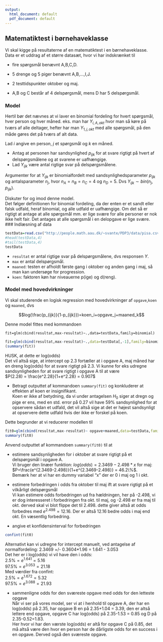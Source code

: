 ```yaml
---
output:
  html_document: default
  pdf_document: default
---
```

## Matematiktest i børnehaveklasse

Vi skal kigge på resultaterne af en matematiktest i en børnehaveklasse. Data er et uddrag af et større datasæt, hvor vi har indskrænket til 

- fire spørgsmål benævnt A,B,C,D.
- 5 drenge og 5 piger benævnt A,B,...,I,J.
- 2 testtidspunkter oktober og maj.

- A,B og C består af 4 delspørgsmål, mens D har 5 delspørgsmål.

### Model
Hertil bør det nævnes at vi laver en binomial fordeling for hvert spørgsmål, hver person og hver måned. eks. man har $Y_{i,A,okt}$ hvor man så køre på tværs af alle deltager, hefter har man $Y_{1,j,okt}$ med alle spørgsmål, på den måde gøres det på tværs af alt data.

Lad $i$ angive en person, $j$ et spørgsmål og $k$ en måned.

- Antag at personen har sandsynlighed $p_{ijk}$ for at svare rigtigt på hvert af delspørgsmålene og at svarene er uafhængige.
- Lad $Y_{ijk}$ være antal rigtige svar på delspørgsmålene.

Argumenter for at $Y_{ijk}$ er binomialfordelt med sandsynlighedsparameter $p_{ijk}$ og antalsparameter $n_j$, hvor $n_A=n_B=n_C=4$ og $n_D=5$. Dvs $Y_{ijk}\sim bin(n_j,p_{ijk})$.


Diskuter for og imod denne model. <br>
Det følger definitionen for binomial fordeling, da der enten er et sandt eller falsk udfald, heraf binomial, og alle udfald er uafhængige. Om det så er rigtigt at antage at alle spørgsmål mm. er lige svære for alle personer er nok ikke helt fair. Det antages at alle spørgsmål i en delopgave er lige svære.
### Indlæsning af data

```r
testData=read.csv("http://people.math.aau.dk/~svante/PDP3/data/pisa.csv")[,-1]
#head(testData,4)
#tail(testData,4)
testData
```

- `resultat` er antal rigtige svar på delspørgsmålene, dvs responsen $Y$.
- `max` er antal delspørgsmål.
- `maaned`: testen er afholdt første gang i oktober og anden gang i maj, så man kan undersøge for progression.
- `koen`: faktoren køn har niveauerne p(ige) og d(reng).

### Model med hovedvirkninger

Vi skal studerende en logisk regression med hovedvirkninger af `opgave`,`koen` og `maaned`, dvs

$$log(\frac{p_{ijk}}{1-p_{ijk}})=koen_i+opgave_j+maaned_k$$

Denne model fittes med kommandoen

`fit=glm(cbind(resultat,max-resultat)~.,data=testData,family=binomial)`
```r
fit=glm(cbind(resultat,max-resultat)~.,data=testData[,-1],family=binomial)
(summary(fit))

```
HUSK, at dette er log(odds) <br>
Det vil altså sige, at intercept op 2.3 fortæller at i opgave A, maj måned har en dreng log(odds) for at svare rigtigt på 2.3. Vi kunne for eks udregne sandsynligheden for at svare rigtigt i opgave A til at være <br>
$P(2.28) = \frac{e^2.28}{1+e^2.28} = 0.907$ <br>

- Betragt outputtet af kommandoen `summary(fit)` og konkluderer at effekten af koen er insignifikant. <br>
Koen er ikke af betydning, da vi under antagelsen $H_0$ siger at dregn og pige er ens, med en std. error på 0.27 vil have 59% sandsynlighed for at opservere sådan et udfald, det vil altså sige at det er højest sandsynligt at opservere dette udfald hvis der ikke er  forskel på koen.


Dette begrunder at vi reducerer modellen til
```r
fit0=glm(cbind(resultat,max-resultat)~ opgave+maaned,data=testData,family=binomial)
summary(fit0)
```

Anvend outputtet af kommandoen `summary(fit0)` til at

- estimere sandsynligheden for i oktober at svare rigtigt på et delspørgsmål i opgave A. <br>
Vi bruger den linæer funktion: $log(odds) = 2.3469-2.498*x$ for maj: $P=\frac{e^{2.3469-2.498}}{1+e^{2.3469-2.498}} = 46.2\%$. <br>
Bemærk her at vi har en dummy variabel "x" der er 0 i maj og 1 i okt. <br>

- estimere forbedringen i odds fra oktober til maj ift at svare rigtigt på et vilkårligt delspørgsmål <br>
Vi kan estimere odds forbedringen ud fra hældningen, her på -2.498, vi er dog interesseret i forbedringen fra okt. til maj, og -2.498 er fra maj til okt. derved skal vi blot flippe det til 2.498. dette giver altså at odds forbedres med $e^{2.498} = 12.16$. Der er altså 12.16 bedre odds i maj end okt. En væsentlig forbedring.

- angive et konfidensinterval for forbedringen
```r
confint(fit0)
```
Alternativt kan vi udregne for intercept manuelt, ved antagelse af normalfordeling:
2.3469 +/- 0.3604*1.96 = 1.641 - 3.053 <br>
Det her er i log(odds) vi vil have den i odds: <br>
$2.5\% = e^{1.641} = 5.16$ <br>
$97.5\% = e^{3.053}= 21.18$ <br>
Med værdier fra confint: <br>
$2.5\% = e^{1.672} = 5.32$ <br>
$97.5\% = e^{3.088}= 21.93$ <br>


- sammenligne odds for den sværeste opgave med odds for den letteste opgave <br>
Når vi ser på vores model, ser vi at i henhold til opgave A, der har en log(odds) på 2.35, har opgave B en på 2.35+1.04 = 3.39, den er altså 
lettere end opgave, opgave C har log(odds) på 2.35-1.53 = 0.85 og D på 2.35-0.52=1.83. <br>
Her hvor vi har den værste log(odds) er altå for opgave C på 0.85, det må altså være den hvor en person har de dårligste odds for en success i en opgave. Derved også den sværeste opgave.
